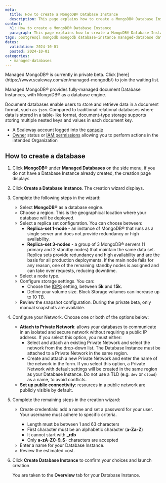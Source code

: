 ```yaml
---
meta:
  title: How to create a MongoDB® Database Instance
  description: This page explains how to create a MongoDB® Database Instance
content:
  h1: How to create a MongoDB® Database Instance
  paragraph: This page explains how to create a MongoDB® Database Instance
tags: postgresql mongodb mongodb database-instance managed-database database
dates:
  validation: 2024-10-01
  posted: 2024-10-01
categories:
  - managed-databases
---
```


<Message type="important">
Managed MongoDB® is currently in private beta. Click [here](https://www.scaleway.com/en/managed-mongodb/) to join the waiting list.
</Message>

Managed MongoDB® provides fully-managed document Database Instances, with MongoDB® as a database engine.

Document databases enable users to store and retrieve data in a document format, such as `json`. Compared to traditional relational databases where data is stored in a table-like format, document-type storage supports storing multiple nested keys and values in each document key.

<Macro id="requirements" />

- A Scaleway account logged into the [console](https://console.scaleway.com)
- [Owner](/iam/concepts/#owner) status or [IAM permissions](/iam/concepts/#permission) allowing you to perform actions in the intended Organization


## How to create a database

1. Click **MongoDB®** under **Managed Databases** on the side menu, if you do not have a Database Instance already created, the creation page displays.
2. Click **Create a Database Instance**. The creation wizard displays.
3. Complete the following steps in the wizard:
    - Select **MongoDB®** as a database engine.
    - Choose a region. This is the geographical location where your database will be deployed.
    - Select a replica set configuration. You can choose between:
        - **Replica-set 1-node** - an instance of MongoDB® that runs as a single server and does not provide redundancy or high availability.
        - **Replica-set 3-nodes** - a group of 3 MongoDB® servers (1 primary and 2 standby nodes) that maintain the same data set. Replica sets provide redundancy and high availability and are the basis for all production deployments. If the main node fails for any reason, one of the remaining standby nodes is assigned and can take over requests, reducing downtime.
    - Select a node type.
    - Configure storage settings. You can:
      - Choose the [IOPS](/block-storage/concepts/#iops) setting, between **5k** and **15k**.
      - Define your volume size. Block Storage volumes can increase up to 10 TB.
    - Review the snapshot configuration. During the private beta, only manual snapshots are available.
4. Configure your Network. Choose one or both of the options below:
    - **Attach to Private Network**: allows your databases to communicate in an isolated and secure network without requiring a public IP address. If you select this option, you must either:
      - Select and attach an existing Private Network and select the network from the drop-down list.
          <Message type="important">
            The Database Instance must be attached to a Private Network in the same region.
          </Message>
      - Create and attach a new Private Network and enter the name of the network in the form.
          <Message type="important">
            If you select this option, a Private Network with default settings will be created in the same region as your Database Instance. Do not use a TLD (e.g. `dev` or `cloud`) as a name, to avoid conflicts.
          </Message>
    - **Set up public connectivity**: resources in a public network are publicly visible by default. 
5. Complete the remaining steps in the creation wizard:
    - Create credentials: add a name and set a password for your user.
      <Message type="important">
      Your username must adhere to specific criteria.
        - Length must be between 1 and 63 characters
        - First character must be an alphabetic character (**a-Za-Z**)
        - It cannot start with **_rdb**
        - Only **a-zA-Z0-9_$-** characters are accepted
      </Message>
    - Enter a name for your Database Instance.
    - Review the estimated cost.
4. Click **Create Database Instance** to confirm your choices and launch creation.

     You are taken to the **Overview** tab for your Database Instance.